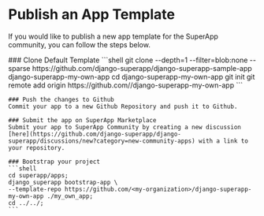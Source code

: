 
# Publish an App Template

If you would like to publish a new app template for the SuperApp community, you can follow the steps below.

<Steps>
    ### Clone Default Template
    ```shell
    git clone --depth=1 --filter=blob:none --sparse https://github.com/django-superapp/django-superapp-sample-app django-superapp-my-own-app
    cd django-superapp-my-own-app
    git init
    git remote add origin https://github.com/<my-organization>/django-superapp-my-own-app
    ```

    ### Push the changes to Github
    Commit your app to a new Github Repository and push it to Github.

    ### Submit the app on SuperApp Marketplace
    Submit your app to SuperApp Community by creating a new discussion [here](https://github.com/django-superapp/django-superapp/discussions/new?category=new-community-apps) with a link to your repository.

    ### Bootstrap your project
    ```shell
    cd superapp/apps;
    django_superapp bootstrap-app \
    --template-repo https://github.com/<my-organization>/django-superapp-my-own-app ./my_own_app;
    cd ../../;
    ```
</Steps>

